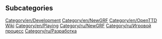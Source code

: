 
== Subcategories ==
[[Category/en/Development]]
[[Category/en/NewGRF]]
[[Category/en/OpenTTD Wiki]]
[[Category/en/Playing]]
[[Category/ru/NewGRF]]
[[Category/ru/Игровой процесс]]
[[Category/ru/Разработка]]

